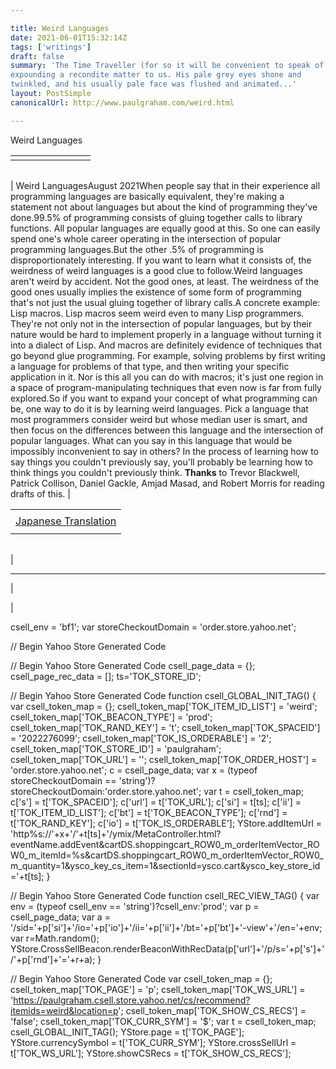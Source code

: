 ```yaml
---

title: Weird Languages
date: 2021-06-01T15:32:14Z
tags: ['writings']
draft: false
summary: 'The Time Traveller (for so it will be convenient to speak of him) was
expounding a recondite matter to us. His pale grey eyes shone and
twinkled, and his usually pale face was flushed and animated...'
layout: PostSimple
canonicalUrl: http://www.paulgraham.com/weird.html

---
```


 <!-- 
 (new Image).src="https://store.yahoo.net/cgi-bin/refsd?e=http://www.paulgraham.com/weird.html&h=www.paulgraham.com&v=1.0&dr=" + escape(document.referrer); 
 -->

Weird Languages

|     |     |     |     |     |     |     |     |
| --- | --- | --- | --- | --- | --- | --- | --- |
|     |     |

|     |
| --- |

| Weird LanguagesAugust 2021When people say that in their experience all programming languages
are basically equivalent, they're making a statement not about
languages but about the kind of programming they've done.99.5% of programming consists of gluing together calls to library
functions. All popular languages are equally good at this. So one
can easily spend one's whole career operating in the intersection
of popular programming languages.But the other .5% of programming is disproportionately interesting.
If you want to learn what it consists of, the weirdness of weird
languages is a good clue to follow.Weird languages aren't weird by accident. Not the good ones, at
least. The weirdness of the good ones usually implies the existence
of some form of programming that's not just the usual gluing together
of library calls.A concrete example: Lisp macros. Lisp macros seem weird even to
many Lisp programmers. They're not only not in the intersection of
popular languages, but by their nature would be hard to implement
properly in a language without turning it into a dialect of
Lisp. And macros are definitely evidence of techniques that go
beyond glue programming. For example, solving problems by first
writing a language for problems of that type, and then writing
your specific application in it. Nor is this all you can do with
macros; it's just one region in a space of program-manipulating
techniques that even now is far from fully explored.So if you want to expand your concept of what programming can be,
one way to do it is by learning weird languages. Pick a language
that most programmers consider weird but whose median user is smart,
and then focus on the differences between this language and the
intersection of popular languages. What can you say in this language
that would be impossibly inconvenient to say in others? In the
process of learning how to say things you couldn't previously say,
you'll probably be learning how to think things you couldn't
previously think.
**Thanks** to Trevor Blackwell, Patrick Collison, Daniel Gackle, Amjad
Masad, and Robert Morris for reading drafts of this.
|

|                                                                         |
| ----------------------------------------------------------------------- |
|                                                                         |
| [Japanese Translation](https://practical-scheme.net/trans/weird-j.html) |
|                                                                         |

|     |
| --- |

|

---

|

|

csell_env = 'bf1';
var storeCheckoutDomain = 'order.store.yahoo.net';

// Begin Yahoo Store Generated Code

// Begin Yahoo Store Generated Code
csell_page_data = {}; csell_page_rec_data = []; ts='TOK_STORE_ID';

// Begin Yahoo Store Generated Code
function csell_GLOBAL_INIT_TAG() { var csell_token_map = {}; csell_token_map['TOK\_ITEM\_ID\_LIST'] = 'weird'; csell_token_map['TOK\_BEACON\_TYPE'] = 'prod'; csell_token_map['TOK\_RAND\_KEY'] = 't'; csell_token_map['TOK\_SPACEID'] = '2022276099'; csell_token_map['TOK\_IS\_ORDERABLE'] = '2'; csell_token_map['TOK\_STORE\_ID'] = 'paulgraham'; csell_token_map['TOK\_URL'] = ''; csell_token_map['TOK\_ORDER\_HOST'] = 'order.store.yahoo.net'; c = csell_page_data; var x = (typeof storeCheckoutDomain == 'string')?storeCheckoutDomain:'order.store.yahoo.net'; var t = csell_token_map; c['s'] = t['TOK\_SPACEID']; c['url'] = t['TOK\_URL']; c['si'] = t[ts]; c['ii'] = t['TOK\_ITEM\_ID\_LIST']; c['bt'] = t['TOK\_BEACON\_TYPE']; c['rnd'] = t['TOK\_RAND\_KEY']; c['io'] = t['TOK\_IS\_ORDERABLE']; YStore.addItemUrl = 'http%s://'+x+'/'+t[ts]+'/ymix/MetaController.html?eventName.addEvent&cartDS.shoppingcart_ROW0_m_orderItemVector_ROW0_m_itemId=%s&cartDS.shoppingcart_ROW0_m_orderItemVector_ROW0_m_quantity=1&ysco_key_cs_item=1&sectionId=ysco.cart&ysco_key_store_id='+t[ts]; }

// Begin Yahoo Store Generated Code
function csell_REC_VIEW_TAG() { var env = (typeof csell_env == 'string')?csell_env:'prod'; var p = csell_page_data; var a = '/sid='+p['si']+'/io='+p['io']+'/ii='+p['ii']+'/bt='+p['bt']+'-view'+'/en='+env; var r=Math.random(); YStore.CrossSellBeacon.renderBeaconWithRecData(p['url']+'/p/s='+p['s']+'/'+p['rnd']+'='+r+a); }

// Begin Yahoo Store Generated Code
var csell_token_map = {}; csell_token_map['TOK\_PAGE'] = 'p'; csell_token_map['TOK\_WS\_URL'] = 'https://paulgraham.csell.store.yahoo.net/cs/recommend?itemids=weird&location=p'; csell_token_map['TOK\_SHOW\_CS\_RECS'] = 'false'; csell_token_map['TOK\_CURR\_SYM'] = '$'; var t = csell_token_map; csell_GLOBAL_INIT_TAG(); YStore.page = t['TOK\_PAGE']; YStore.currencySymbol = t['TOK\_CURR\_SYM']; YStore.crossSellUrl = t['TOK\_WS\_URL']; YStore.showCSRecs = t['TOK\_SHOW\_CS\_RECS'];
